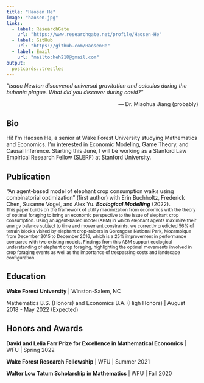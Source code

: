 ```yaml
---
title: "Haosen He"
image: "haosen.jpg"
links:
  - label: ResearchGate
    url: "https://www.researchgate.net/profile/Haosen-He"
  - label: GitHub
    url: "https://github.com/HaosenHe"
  - label: Email
    url: "mailto:heh218@gmail.com"
output:
  postcards::trestles
---
```


*"Isaac Newton discovered universal gravitation and calculus during the bubonic plague. What did you discover during covid?"*

<p align="right">--- Dr. Miaohua Jiang (probably)</p>


## Bio

Hi! I'm Haosen He, a senior at Wake Forest University studying Mathematics and Economics. I'm interested in Economic Modeling, Game Theory, and Causal Inference. Starting this June, I will be working as a Stanford Law Empirical Research Fellow (SLERF) at Stanford University.


## Publication

“An agent-based model of elephant crop consumption walks using combinatorial optimization” (first author)
with Erin Buchholtz, Frederick Chen, Susanne Vogel, and Alex Yu. ***Ecological Modelling*** (2022).\
<sub>This paper builds on the framework of utility maximization from economics with the theory of optimal foraging
to bring an economic perspective to the issue of elephant crop consumption. Using an agent-based model (ABM)
in which elephant agents maximize their energy balance subject to time and movement constraints, we correctly
predicted 56% of terrain blocks visited by elephant crop-raiders in Gorongosa National Park, Mozambique from
December 2015 to December 2016, which is a 25% improvement in performance compared with two existing
models. Findings from this ABM support ecological understanding of elephant crop foraging, highlighting
the optimal movements involved in crop foraging events as well as the importance of trespassing costs and
landscape configuration.</sub>

## Education

**Wake Forest University** | Winston-Salem, NC

Mathematics B.S. (Honors) and Economics B.A. (High Honors) | August 2018 - May 2022 (Expected)


## Honors and Awards

**David and Lelia Farr Prize for Excellence in Mathematical Economics** | WFU | Spring 2022

**Wake Forest Research Fellowship**  | WFU | Summer 2021

**Walter Low Tatum Scholarship in Mathematics** | WFU | Fall 2020 
